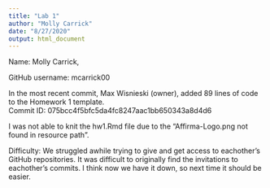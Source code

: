 ```yaml
---
title: "Lab 1"
author: "Molly Carrick"
date: "8/27/2020"
output: html_document
---
```



Name: Molly Carrick,

GitHub username: mcarrick00

In the most recent commit, Max Wisnieski (owner), added 89 lines of code to the Homework 1 template.  
Commit ID: 075bcc4f5bfc5da4fc8247aac1bb650343a8d4d6

I was not able to knit the hw1.Rmd file due to the "Affirma-Logo.png not found in resource path".

Difficulty:  We struggled awhile trying to give and get access to eachother's GitHub repositories.  It was difficult to originally find the invitations to eachother's commits.  I think now we have it down, so next time it should be easier.  